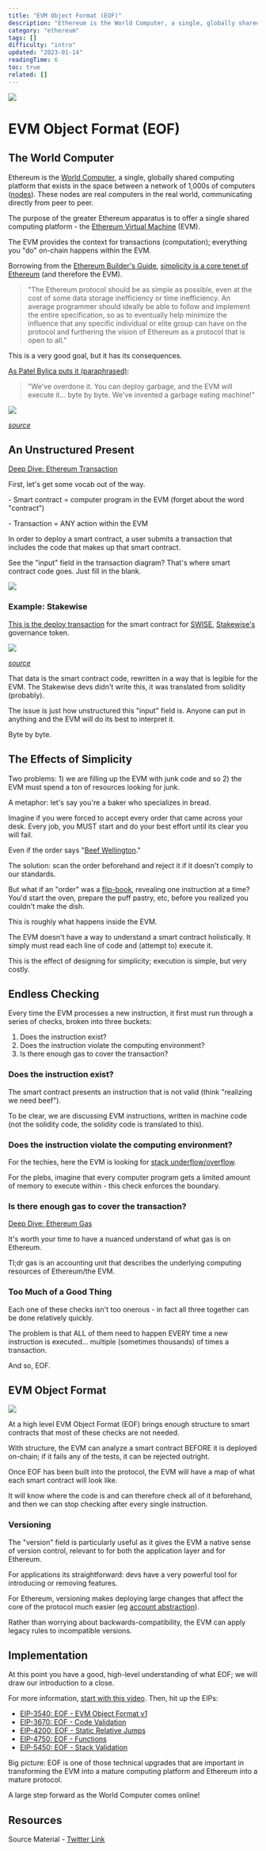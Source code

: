 ```yaml
---
title: "EVM Object Format (EOF)"
description: "Ethereum is the World Computer, a single, globally shared computing platform that exists in the space between a network of 1,000s of computers (nodes)."
category: "ethereum"
tags: []
difficulty: "intro"
updated: "2023-01-14"
readingTime: 6
toc: true
related: []
---
```


![](/images/eof-banner.png)

# EVM Object Format (EOF)

## The World Computer

Ethereum is the [World Computer](https://inevitableeth.com/home/ethereum/world-computer), a single, globally shared computing platform that exists in the space between a network of 1,000s of computers ([nodes](https://inevitableeth.com/home/ethereum/node)). These nodes are real computers in the real world, communicating directly from peer to peer. 

The purpose of the greater Ethereum apparatus is to offer a single shared computing platform - the [Ethereum Virtual Machine](https://inevitableeth.com/home/ethereum/evm) (EVM).

The EVM provides the context for transactions (computation); everything you "do" on-chain happens within the EVM.

Borrowing from the [Ethereum Builder's Guide](https://ethereumbuilders.gitbooks.io/guide/content/en/), [simplicity is a core tenet of Ethereum](https://ethereumbuilders.gitbooks.io/guide/content/en/design_philosophy.html) (and therefore the EVM).

> "The Ethereum protocol should be as simple as possible, even at the cost of some data storage inefficiency or time inefficiency. An average programmer should ideally be able to follow and implement the entire specification, so as to eventually help minimize the influence that any specific individual or elite group can have on the protocol and furthering the vision of Ethereum as a protocol that is open to all."

This is a very good goal, but it has its consequences.

[As Patel Bylica puts it (paraphrased)](https://www.youtube.com/watch?v=pyxtgilJgKg):

> "We've overdone it. You can deploy garbage, and the EVM will execute it... byte by byte. We've invented a garbage eating machine!"

![](/images/eof-1.png)

[*source*](https://www.youtube.com/watch?v=pyxtgilJgKg)

## An Unstructured Present

[Deep Dive: Ethereum Transaction](/ethereum/transaction)

First, let's get some vocab out of the way.

\- Smart contract = computer program in the EVM (forget about the word "contract")

\- Transaction = ANY action within the EVM

In order to deploy a smart contract, a user submits a transaction that includes the code that makes up that smart contract.

See the "input" field in the transaction diagram? That's where smart contract code goes. Just fill in the blank.

![](/images/transaction-full-txn.jpeg)

### Example: Stakewise

[This is the deploy transaction](https://etherscan.io/tx/0x2ea1150808638522d935c7d66b6d67782389b5123682ca466c9b97ac0eb0c050) for the smart contract for [SWISE](https://www.coingecko.com/en/coins/stakewise), [Stakewise's](https://stakewise.io/) governance token.

![](/images/eof-2.png)

[*source*](https://etherscan.io/tx/0x2ea1150808638522d935c7d66b6d67782389b5123682ca466c9b97ac0eb0c050)

That data is the smart contract code, rewritten in a way that is legible for the EVM. The Stakewise devs didn't write this, it was translated from solidity (probably).

The issue is just how unstructured this "input" field is. Anyone can put in anything and the EVM will do its best to interpret it.

Byte by byte.

## The Effects of Simplicity

Two problems: 1) we are filling up the EVM with junk code and so 2) the EVM must spend a ton of resources looking for junk.

A metaphor: let's say you're a baker who specializes in bread.

Imagine if you were forced to accept every order that came across your desk. Every job, you MUST start and do your best effort until its clear you will fail.

Even if the order says "[Beef Wellington](https://en.wikipedia.org/wiki/Beef_Wellington)."

The solution: scan the order beforehand and reject it if it doesn't comply to our standards.

But what if an "order" was a [flip-book](https://www.youtube.com/watch?v=Un-BdBSOGKY), revealing one instruction at a time? You'd start the oven, prepare the puff pastry, etc, before you realized you couldn't make the dish.

This is roughly what happens inside the EVM. 

The EVM doesn't have a way to understand a smart contract holistically. It simply must read each line of code and (attempt to) execute it.

This is the effect of designing for simplicity; execution is simple, but very costly.

## Endless Checking

Every time the EVM processes a new instruction, it first must run through a series of checks, broken into three buckets:

1.  Does the instruction exist?
2.  Does the instruction violate the computing environment?
3.  Is there enough gas to cover the transaction?

### Does the instruction exist?

The smart contract presents an instruction that is not valid (think "realizing we need beef").

To be clear, we are discussing EVM instructions, written in machine code (not the solidity code, the solidity code is translated to this).

### Does the instruction violate the computing environment?

For the techies, here the EVM is looking for [stack underflow/overflow](https://study.com/academy/lesson/what-is-stack-overflow-errors-exceptions-causes.html).

For the plebs, imagine that every computer program gets a limited amount of memory to execute within - this check enforces the boundary.

### Is there enough gas to cover the transaction?

[Deep Dive: Ethereum Gas](/concepts/gas)

It's worth your time to have a nuanced understand of what gas is on Ethereum. 

Tl;dr gas is an accounting unit that describes the underlying computing resources of Ethereum/the EVM.

### Too Much of a Good Thing

Each one of these checks isn't too onerous - in fact all three together can be done relatively quickly.

The problem is that ALL of them need to happen EVERY time a new instruction is executed... multiple (sometimes thousands) of times a transaction.

And so, EOF.

## EVM Object Format

![](/images/eof-3.png)

At a high level EVM Object Format (EOF) brings enough structure to smart contracts that most of these checks are not needed.

With structure, the EVM can analyze a smart contract BEFORE it is deployed on-chain; if it fails any of the tests, it can be rejected outright.

Once EOF has been built into the protocol, the EVM will have a map of what each smart contract will look like.

It will know where the code is and can therefore check all of it beforehand, and then we can stop checking after every single instruction.

### Versioning

The "version" field is particularly useful as it gives the EVM a native sense of version control, relevant to for both the application layer and for Ethereum.

For applications its straightforward: devs have a very powerful tool for introducing or removing features.

For Ethereum, versioning makes deploying large changes that affect the core of the protocol much easier (eg [account abstraction](/ethereum/account-abstraction)).

Rather than worrying about backwards-compatibility, the EVM can apply legacy rules to incompatible versions.

## Implementation

At this point you have a good, high-level understanding of what EOF; we will draw our introduction to a close.

For more information, [start with this video](https://www.youtube.com/watch?v=pyxtgilJgKg). Then, hit up the EIPs:

*   [EIP-3540: EOF - EVM Object Format v1](https://eips.ethereum.org/EIPS/eip-3540)
*   [EIP-3670: EOF - Code Validation](https://eips.ethereum.org/EIPS/eip-3670)
*   [EIP-4200: EOF - Static Relative Jumps](https://eips.ethereum.org/EIPS/eip-4200)
*   [EIP-4750: EOF - Functions](https://eips.ethereum.org/EIPS/eip-4750)
*   [EIP-5450: EOF - Stack Validation](https://eips.ethereum.org/EIPS/eip-5450)

Big picture: EOF is one of those technical upgrades that are important in transforming the EVM into a mature computing platform and Ethereum into a mature protocol.

A large step forward as the World Computer comes online!

## Resources

Source Material - [Twitter Link](https://twitter.com/logarithmicrex/status/1614432919430516739)
